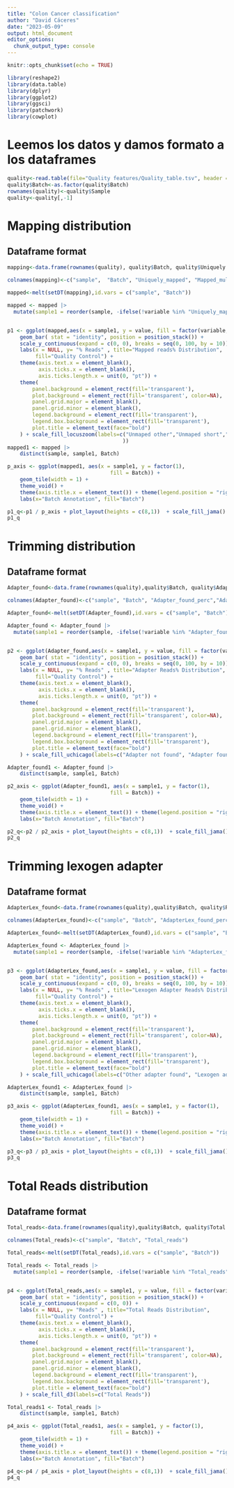 ```yaml
---
title: "Colon Cancer classification"
author: "David Cáceres"
date: "2023-05-09"
output: html_document
editor_options: 
  chunk_output_type: console
---
```


```r
knitr::opts_chunk$set(echo = TRUE)
```


```r
library(reshape2)
library(data.table)
library(dplyr)
library(ggplot2)
library(ggsci)
library(patchwork)
library(cowplot)
```


# Leemos los datos y damos formato a los dataframes
```r
quality<-read.table(file="Quality features/Quality_table.tsv", header = TRUE, sep = "\t")
quality$Batch<-as.factor(quality$Batch)
rownames(quality)<-quality$Sample
quality<-quality[,-1]
```

# Mapping distribution

## Dataframe format

```r
mapping<-data.frame(rownames(quality), quality$Batch, quality$Uniquely.mapped.reads.perc, quality$perc.of.reads.mapped.to.multiple.loci,quality$perc.of.reads.mapped.to.too.many.loci, quality$perc.of.reads.unmapped..too.short, quality$perc.of.reads.unmapped..other)

colnames(mapping)<-c("sample",  "Batch", "Uniquely_mapped", "Mapped_multiple_loci","Mapped_many_loci", "Unmapped_short", "Unmaped_other")

mapped<-melt(setDT(mapping),id.vars = c("sample", "Batch"))
```


```r
mapped <- mapped |> 
  mutate(sample1 = reorder(sample, -ifelse(!variable %in% "Uniquely_mapped", 0, value), FUN = sum))


p1 <- ggplot(mapped,aes(x = sample1, y = value, fill = factor(variable, levels=c("Unmaped_other", "Unmapped_short","Mapped_many_loci", "Mapped_multiple_loci", "Uniquely_mapped")), width=1.05)) +
    geom_bar( stat = "identity", position = position_stack()) +
    scale_y_continuous(expand = c(0, 0), breaks = seq(0, 100, by = 10)) +
    labs(x = NULL, y= "% Reads" , title="Mapped reads% Distribution", 
         fill="Quality Control") +
    theme(axis.text.x = element_blank(),
          axis.ticks.x = element_blank(),
          axis.ticks.length.x = unit(0, "pt")) +
    theme(
        panel.background = element_rect(fill='transparent'),
        plot.background = element_rect(fill='transparent', color=NA),
        panel.grid.major = element_blank(),
        panel.grid.minor = element_blank(),
        legend.background = element_rect(fill='transparent'),
        legend.box.background = element_rect(fill='transparent'),
        plot.title = element_text(face="bold")
    ) + scale_fill_locuszoom(labels=c("Unmaped other","Unmaped short","Mapped many loci", "Mapped multiple", "Uniquely mapped"
                                     ))
mapped1 <- mapped |>
    distinct(sample, sample1, Batch)

p_axis <- ggplot(mapped1, aes(x = sample1, y = factor(1), 
                                 fill = Batch)) +
    geom_tile(width = 1) +
    theme_void() +
    theme(axis.title.x = element_text()) + theme(legend.position = "right")  +
    labs(x="Batch Annotation", fill="Batch") 

p1_q<-p1 / p_axis + plot_layout(heights = c(8,1))  + scale_fill_jama()
p1_q
```


# Trimming distribution

## Dataframe format

```r
Adapter_found<-data.frame(rownames(quality),quality$Batch, quality$Adapter.found.perc, quality$Adapter.not.found)

colnames(Adapter_found)<-c("sample", "Batch", "Adapter_found_perc","Adapter_not_found_perc")

Adapter_found<-melt(setDT(Adapter_found),id.vars = c("sample", "Batch"))
```


```r
Adapter_found <- Adapter_found |> 
  mutate(sample1 = reorder(sample, -ifelse(!variable %in% "Adapter_found_perc", 0, value), FUN = sum))


p2 <- ggplot(Adapter_found,aes(x = sample1, y = value, fill = factor(variable, levels=c("Adapter_not_found_perc", "Adapter_found_perc")), width=1.05)) +
    geom_bar( stat = "identity", position = position_stack()) +
    scale_y_continuous(expand = c(0, 0), breaks = seq(0, 100, by = 10)) +
    labs(x = NULL, y= "% Reads" , title="Adapter Reads% Distribution", 
         fill="Quality Control") +
    theme(axis.text.x = element_blank(),
          axis.ticks.x = element_blank(),
          axis.ticks.length.x = unit(0, "pt")) +
    theme(
        panel.background = element_rect(fill='transparent'),
        plot.background = element_rect(fill='transparent', color=NA),
        panel.grid.major = element_blank(),
        panel.grid.minor = element_blank(),
        legend.background = element_rect(fill='transparent'),
        legend.box.background = element_rect(fill='transparent'),
        plot.title = element_text(face="bold")
    ) + scale_fill_uchicago(labels=c("Adapter not found", "Adapter found"))

Adapter_found1 <- Adapter_found |>
    distinct(sample, sample1, Batch)

p2_axis <- ggplot(Adapter_found1, aes(x = sample1, y = factor(1), 
                                 fill = Batch)) +
    geom_tile(width = 1) +
    theme_void() +
    theme(axis.title.x = element_text()) + theme(legend.position = "right")  +
    labs(x="Batch Annotation", fill="Batch") 

p2_q<-p2 / p2_axis + plot_layout(heights = c(8,1))  + scale_fill_jama()
p2_q
```

# Trimming lexogen adapter
## Dataframe format

```r
AdapterLex_found<-data.frame(rownames(quality),quality$Batch, quality$Reads.main.adapter.perc, quality$Other.adapter.perc)

colnames(AdapterLex_found)<-c("sample", "Batch", "AdapterLex_found_perc","Other_Adapter_found_perc")

AdapterLex_found<-melt(setDT(AdapterLex_found),id.vars = c("sample", "Batch"))
```


```r
AdapterLex_found <- AdapterLex_found |> 
  mutate(sample1 = reorder(sample, -ifelse(!variable %in% "AdapterLex_found_perc", 0, value), FUN = sum))


p3 <- ggplot(AdapterLex_found,aes(x = sample1, y = value, fill = factor(variable, levels=c("Other_Adapter_found_perc", "AdapterLex_found_perc")), width=1.05)) +
    geom_bar( stat = "identity", position = position_stack()) +
    scale_y_continuous(expand = c(0, 0), breaks = seq(0, 100, by = 10)) +
    labs(x = NULL, y= "% Reads" , title="Lexogen Adapter Reads% Distribution", 
         fill="Quality Control") +
    theme(axis.text.x = element_blank(),
          axis.ticks.x = element_blank(),
          axis.ticks.length.x = unit(0, "pt")) +
    theme(
        panel.background = element_rect(fill='transparent'),
        plot.background = element_rect(fill='transparent', color=NA),
        panel.grid.major = element_blank(),
        panel.grid.minor = element_blank(),
        legend.background = element_rect(fill='transparent'),
        legend.box.background = element_rect(fill='transparent'),
        plot.title = element_text(face="bold")
    ) + scale_fill_uchicago(labels=c("Other adapter found", "Lexogen adapter found"))

AdapterLex_found1 <- AdapterLex_found |>
    distinct(sample, sample1, Batch)

p3_axis <- ggplot(AdapterLex_found1, aes(x = sample1, y = factor(1), 
                                 fill = Batch)) +
    geom_tile(width = 1) +
    theme_void() +
    theme(axis.title.x = element_text()) + theme(legend.position = "right")  +
    labs(x="Batch Annotation", fill="Batch") 

p3_q<-p3 / p3_axis + plot_layout(heights = c(8,1))  + scale_fill_jama()
p3_q
```


# Total Reads distribution
## Dataframe format

```r
Total_reads<-data.frame(rownames(quality),quality$Batch, quality$Total.reads)

colnames(Total_reads)<-c("sample", "Batch", "Total_reads")

Total_reads<-melt(setDT(Total_reads),id.vars = c("sample", "Batch"))
```

```r
Total_reads <- Total_reads |> 
  mutate(sample1 = reorder(sample, -ifelse(!variable %in% "Total_reads", 0, value), FUN = sum))


p4 <- ggplot(Total_reads,aes(x = sample1, y = value, fill = factor(variable, levels=c("Total_reads")), width=1.05)) +
    geom_bar( stat = "identity", position = position_stack()) +
    scale_y_continuous(expand = c(0, 0)) +
    labs(x = NULL, y= "Reads" , title="Total Reads Distribution", 
         fill="Quality Control") +
    theme(axis.text.x = element_blank(),
          axis.ticks.x = element_blank(),
          axis.ticks.length.x = unit(0, "pt")) +
    theme(
        panel.background = element_rect(fill='transparent'),
        plot.background = element_rect(fill='transparent', color=NA),
        panel.grid.major = element_blank(),
        panel.grid.minor = element_blank(),
        legend.background = element_rect(fill='transparent'),
        legend.box.background = element_rect(fill='transparent'),
        plot.title = element_text(face="bold")
    ) + scale_fill_d3(labels=c("Total Reads"))

Total_reads1 <- Total_reads |>
    distinct(sample, sample1, Batch)

p4_axis <- ggplot(Total_reads1, aes(x = sample1, y = factor(1), 
                                 fill = Batch)) +
    geom_tile(width = 1) +
    theme_void() +
    theme(axis.title.x = element_text()) + theme(legend.position = "right")  +
    labs(x="Batch Annotation", fill="Batch") 

p4_q<-p4 / p4_axis + plot_layout(heights = c(8,1))  + scale_fill_jama()
p4_q
```

